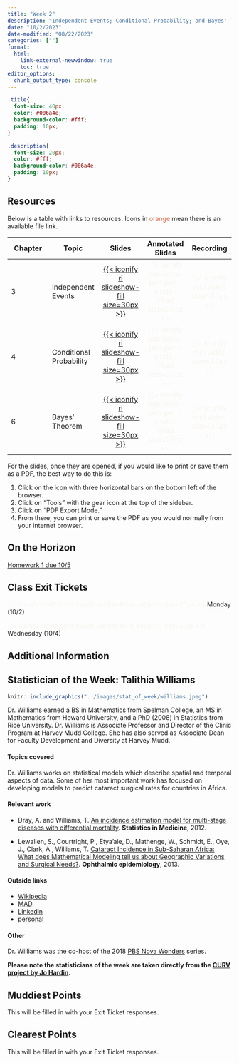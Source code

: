 ```yaml
---
title: "Week 2"
description: "Independent Events; Conditional Probability; and Bayes' Theorem"
date: "10/2/2023"
date-modified: "08/22/2023"
categories: [""]
format: 
  html:
    link-external-newwindow: true
    toc: true
editor_options: 
  chunk_output_type: console
---
```


```css
.title{
  font-size: 40px;
  color: #006a4e;
  background-color: #fff;
  padding: 10px;
}

.description{
  font-size: 20px;
  color: #fff;
  background-color: #006a4e;
  padding: 10px;
}
```

## Resources

Below is a table with links to resources. Icons in [orange]{style="color:#E25D3B;"} mean there is an available file link.

| Chapter | Topic                   |                                                      Slides                                                      |                                  Annotated Slides                                  |                           Recording                           |
|---------------|---------------|:-------------:|:-------------:|:-------------:|
| 3       | Independent Events      |    [[{{< iconify ri slideshow-fill size=30px >}}](../slides/3_IndependentEvents.qmd)]{style="color:#49A3D1;"}    | [{{< iconify pepicons-pop pen-circle-filled size=29px >}}]{style="color:#f8f5f0;"} | [{{< iconify mdi video size=34px >}}]{style="color:#f8f5f0;"} |
| 4       | Conditional Probability | [[{{< iconify ri slideshow-fill size=30px >}}](../slides/4_Conditional_Probability.qmd)]{style="color:#f8f5f0;"} | [{{< iconify pepicons-pop pen-circle-filled size=29px >}}]{style="color:#f8f5f0;"} | [{{< iconify mdi video size=34px >}}]{style="color:#f8f5f0;"} |
| 6       | Bayes' Theorem          |       [[{{< iconify ri slideshow-fill size=30px >}}](/slides/5_Bayes_Theorem.qmd)]{style="color:#f8f5f0;"}       | [{{< iconify pepicons-pop pen-circle-filled size=29px >}}]{style="color:#f8f5f0;"} | [{{< iconify mdi video size=34px >}}]{style="color:#f8f5f0;"} |

For the slides, once they are opened, if you would like to print or save them as a PDF, the best way to do this is:

1.  Click on the icon with three horizontal bars on the bottom left of the browser.
2.  Click on "Tools" with the gear icon at the top of the sidebar.
3.  Click on "PDF Export Mode."
4.  From there, you can print or save the PDF as you would normally from your internet browser.

## On the Horizon

[Homework 1 due 10/5](../homework/HW1.qmd)

## Class Exit Tickets

[{{< iconify healthicons health-worker-form-negative size=30px >}}]{style="color:#f8f5f0;"} Monday (10/2)

[{{< iconify healthicons health-worker-form-negative size=30px >}}]{style="color:#f8f5f0;"} Wednesday (10/4)

## Additional Information

## Statistician of the Week: Talithia Williams

::: grid
::: g-col-4
```r
knitr::include_graphics("../images/stat_of_week/williams.jpeg")
```
:::

::: g-col-8
Dr. Williams earned a BS in Mathematics from Spelman College, an MS in Mathematics from Howard University, and a PhD (2008) in Statistics from Rice University. Dr. Williams is Associate Professor and Director of the Clinic Program at Harvey Mudd College. She has also served as Associate Dean for Faculty Development and Diversity at Harvey Mudd.
:::
:::

#### Topics covered

Dr. Williams works on statistical models which describe spatial and temporal aspects of data. Some of her most important work has focused on developing models to predict cataract surgical rates for countries in Africa.

#### Relevant work

-   Dray, A. and Williams, T. <a href = " https://doi.org/10.1002/sim.5423" target = "_blank">An incidence estimation model for multi-stage diseases with differential mortality</a>. **Statistics in Medicine**, 2012.

-   Lewallen, S., Courtright, P., Etya'ale, D., Mathenge, W., Schmidt, E., Oye, J., Clark, A., Williams, T. <a href = "https://doi.org/10.3109/09286586.2013.823215" target = "_blank">Cataract Incidence in Sub-Saharan Africa: What does Mathematical Modeling tell us about Geographic Variations and Surgical Needs?</a>. **Ophthalmic epidemiology**, 2013.

#### Outside links

-   [Wikipedia](https://en.wikipedia.org/wiki/Talithia_Williams)
-   [MAD](https://www.mathad.com/profile?agje2518292535222328053fbci)
-   [Linkedin](https://www.linkedin.com/in/talithia-williams-7542b0b4/)
-   [personal](https://www.talithiawilliams.com/)

#### Other

Dr. Williams was the co-host of the 2018 <a href = "https://www.pbs.org/wgbh/nova/?s=talithia" target = "_blank">PBS Nova Wonders</a> series.

**Please note the statisticians of the week are taken directly from the [CURV project by Jo Hardin](https://hardin47.github.io/CURV/).**

## Muddiest Points

This will be filled in with your Exit Ticket responses.

## Clearest Points

This will be filled in with your Exit Ticket responses.
